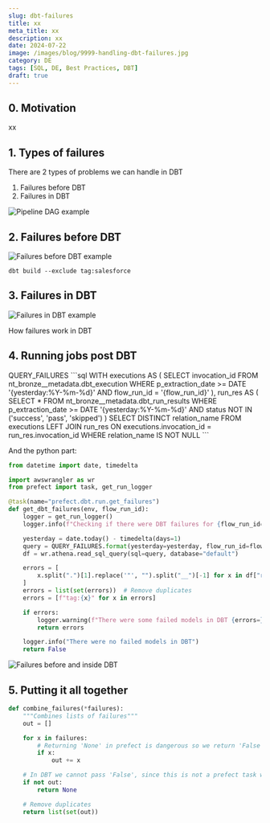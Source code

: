 ```yaml
---
slug: dbt-failures
title: xx
meta_title: xx
description: xx
date: 2024-07-22
image: /images/blog/9999-handling-dbt-failures.jpg
category: DE
tags: [SQL, DE, Best Practices, DBT]
draft: true
---
```


## 0. Motivation

xx

## 1. Types of failures

There are 2 types of problems we can handle in DBT

1. Failures before DBT
2. Failures in DBT

![Pipeline DAG example](../../images/posts/2024/0051-pipeline-dag.jpg)

## 2. Failures before DBT

![Failures before DBT example](../../images/posts/2024/0051-pre-dbt-failure.jpg)

`dbt build --exclude tag:salesforce`

## 3. Failures in DBT

![Failures in DBT example](../../images/posts/2024/0051-dbt-failure.jpg)

How failures work in DBT

<FancyLink linkText="Running DBT with AWS ECS (Fargate) | 8.2. DBT run results" url="https://villoro.com/blog/running-dbt-with-aws-ecs-fargate/#82-dbt-run-results" dark="true"/>

## 4. Running jobs post DBT

<TerminalOutput color="stone">
  QUERY_FAILURES
</TerminalOutput>
```sql
WITH executions AS (
    SELECT invocation_id
    FROM nt_bronze__metadata.dbt_execution
    WHERE p_extraction_date >= DATE '{yesterday:%Y-%m-%d}'
        AND flow_run_id = '{flow_run_id}'
), run_res AS (
    SELECT *
    FROM nt_bronze__metadata.dbt_run_results
    WHERE p_extraction_date >= DATE '{yesterday:%Y-%m-%d}'
        AND status NOT IN ('success', 'pass', 'skipped')
)
SELECT DISTINCT relation_name
FROM executions
LEFT JOIN run_res
    ON executions.invocation_id = run_res.invocation_id
WHERE relation_name IS NOT NULL
```

And the python part:

```python
from datetime import date, timedelta

import awswrangler as wr
from prefect import task, get_run_logger

@task(name="prefect.dbt.run.get_failures")
def get_dbt_failures(env, flow_run_id):
    logger = get_run_logger()
    logger.info(f"Checking if there were DBT failures for {flow_run_id=}")

    yesterday = date.today() - timedelta(days=1)
    query = QUERY_FAILURES.format(yesterday=yesterday, flow_run_id=flow_run_id)
    df = wr.athena.read_sql_query(sql=query, database="default")

    errors = [
        x.split(".")[1].replace('"', "").split("__")[-1] for x in df["relation_name"]
    ]
    errors = list(set(errors))  # Remove duplicates
    errors = [f"tag:{x}" for x in errors]

    if errors:
        logger.warning(f"There were some failed models in DBT {errors=}")
        return errors

    logger.info("There were no failed models in DBT")
    return False
```


![Failures before and inside DBT](../../images/posts/2024/0051-both-failures.jpg)

## 5. Putting it all together

```python
def combine_failures(*failures):
    """Combines lists of failures"""
    out = []

    for x in failures:
        # Returning 'None' in prefect is dangerous so we return 'False' instead
        if x:
            out += x

    # In DBT we cannot pass 'False', since this is not a prefect task we can return 'None'
    if not out:
        return None

    # Remove duplicates
    return list(set(out))
```
